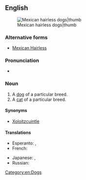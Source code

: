 {{also|Mexican Hairless}}
==English==
{{wikipedia|Mexican Hairless Dog}}
[[File:Hairless and coated half.JPG|Mexican hairless dogs|thumb]]

===Alternative forms===
* [[Mexican Hairless]]

===Pronunciation===
* {{IPA|/ˈmɛks.ɪ.kən ˈhɛə.ləs/|lang=en}}

===Noun===
{{en-noun|es}}<!-- see 'Mexican Hairless' for Google hits -->

# A [[dog]] of a particular breed.
# A [[cat]] of a particular breed.

====Synonyms====
* {{sense|dog}} [[Xoloitzcuintle]]

====Translations====
{{trans-top|Dog of that breed.}}
* Esperanto: {{t|eo|meksika nuda hundo}}, {{t|eo|ŝoloickvintlo}}
* French: {{t+|fr|xoloitzcuintle|m}}
{{trans-mid}}
* Japanese: {{t|ja|メキシカン・ヘアレス・ドッグ|tr=Mekishikan hearesu doggu}}, {{t|ja|ショロイッツクゥイントリ|tr=shoroittsukwuintori}}
* Russian: {{t|ru|ксолоитцкуинтли}}
{{trans-bottom}}

[[Category:en:Dogs]]
